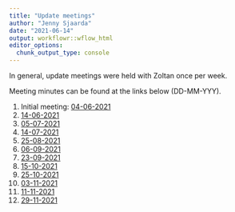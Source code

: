 ```yaml
---
title: "Update meetings"
author: "Jenny Sjaarda"
date: "2021-06-14"
output: workflowr::wflow_html
editor_options:
  chunk_output_type: console
---
```


In general, update meetings were held with Zoltan once per week. 

Meeting minutes can be found at the links below (DD-MM-YYY).

1. Initial meeting: [04-06-2021](presentations/Xia_horizontal_genetic_effects/presentation.html#1)
2. [14-06-2021](update_meeting_14_06_2021.html)
3. [05-07-2021](update_meeting_14_06_2021.html)
4. [14-07-2021](update_meeting_14_06_2021.html)
5. [25-08-2021](update_meeting_25_08_2021.html)
6. [06-09-2021](update_meeting_06_09_2021.html)
7. [23-09-2021](update_meeting_23_09_2021.html)
8. [15-10-2021](update_meeting_15_10_2021.html)
9. [25-10-2021](update_meeting_25_10_2021.html)
10. [03-11-2021](update_meeting_03_11_2021.html)
11. [11-11-2021](update_meeting_11_11_2021.html)
11. [29-11-2021](update_meeting_11_11_2021.html)




